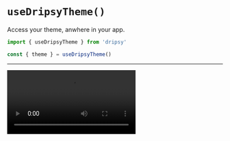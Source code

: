 # `useDripsyTheme()`

Access your theme, anwhere in your app.

```ts
import { useDripsyTheme } from 'dripsy'

const { theme } = useDripsyTheme()
```

---

<video
  src="https://user-images.githubusercontent.com/13172299/136262629-d2fde15a-87fb-4d37-a6ca-64c71aded495.mp4"
  autoPlay="true"
  controls="true"
/>
